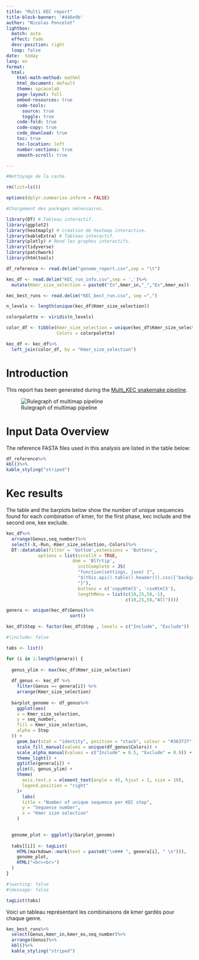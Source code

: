 ```yaml
---
title: "Multi KEC report"
title-block-banner: '#446e9b'
author: "Nicolas Poncelet"
lightbox:
  match: auto
  effect: fade
  desc-position: right
  loop: false
date:  today
lang: en
format: 
  html:
    html-math-method: mathml
    html_document: default
    theme: spcacelab
    page-layout: full
    embed-resources: true
    code-tools:
      source: true
      toggle: true
    code-fold: true
    code-copy: true
    code_download: true
    toc: true
    toc-location: left
    number-sections: true
    smooth-scroll: true

---
```






```r

#Nettoyage de la cache.

rm(list=ls()) 

options(dplyr.summarise.inform = FALSE)

```


```r

#Chargement des packages nécessaires.

library(DT) # Tableau interactif.
library(ggplot2)
library(heatmaply) # création de heatmap interactive.
library(kableExtra) # Tableau interactif.
library(plotly) # Rend les graphes interactifs.
library(tidyverse)
library(patchwork)
library(htmltools)
```


```r

df_reference <- read.delim("genome_report.csv",sep = "\t")

kec_df <- read.delim("KEC_run_info.csv",sep = ',')%>%
  mutate(Kmer_size_selection = paste0("In",kmer_in,"_","Ex",kmer_ex))

kec_best_runs <- read.delim("KEC_best_run.csv", sep =",")
```

```r
n_levels <- length(unique(kec_df$Kmer_size_selection))

colorpalette <- viridis(n_levels)

color_df <- tibble(Kmer_size_selection = unique(kec_df$Kmer_size_selection),
                   Colors = colorpalette)

kec_df <- kec_df%>%
  left_join(color_df, by = "Kmer_size_selection")
```

# Introduction

This report has been generated during the [Multi_KEC snakemake pipeline](https://github.com/NicolasPoncelet/Multi_KEC). 

![Rulegraph of multimap pipeline](../../../Multi_KEC/assets/rulegraph.png)


# Input Data Overview

The reference FASTA files used in this analysis are listed in the table below:

```r
df_reference%>%
kbl()%>%
kable_styling("striped")
```


# Kec results

The table and the barplots below show the number of unique sequences found for each combination of kmer, for the first phase, kec include and the second one, kex exclude.

```r

kec_df%>%
  arrange(Genus,seq_number)%>%
  select(-X,-Run,-Kmer_size_selection,-Colors)%>%
  DT::datatable(filter = 'bottom',extensions = 'Buttons',
            options = list(scrollX = TRUE,
                         dom = 'Blfrtip',
                           initComplete = JS(
                           "function(settings, json) {",
                           "$(this.api().table().header()).css({'background-color': '#446e9b','color': '#fff'});",
                           "}"),
                           buttons = c('copyHtml5', 'csvHtml5'),
                           lengthMenu = list(c(10,25,50,-1),
                                             c(10,25,50,"All"))))

```


```r

genera <- unique(kec_df$Genus)%>%
                        sort()

kec_df$Step <- factor(kec_df$Step , levels = c("Include", "Exclude"))
```


```r
#|include: false

tabs <- list()

for (i in 1:length(genera)) {
  
  genus_ylim <- max(kec_df$Kmer_size_selection) 
  
  df_genus <- kec_df %>%
    filter(Genus == genera[i]) %>%
    arrange(Kmer_size_selection)
  
  barplot_genome <- df_genus%>%
    ggplot(aes(
    x = Kmer_size_selection,
    y = seq_number,
    fill = Kmer_size_selection,
    alpha = Step
  )) +
    geom_bar(stat = "identity", position = "stack", colour = "#363737") +
    scale_fill_manual(values = unique(df_genus$Colors)) + 
    scale_alpha_manual(values = c("Include" = 0.5, "Exclude" = 0.9)) + 
    theme_light() +
    ggtitle(genera[i]) +
    ylim(0, genus_ylim) +
    theme(
      axis.text.x = element_text(angle = 45, hjust = 1, size = 10),  
      legend.position = "right"
    )+
      labs(
      title = "Number of unique sequence per KEC step", 
      y = "Sequence number", 
      x = "Kmer size selection"
    ) 
  

  genome_plot <- ggplotly(barplot_genome) 
  
  tabs[[i]] <- tagList(
    HTML(markdown::mark(text = paste0("\n### ", genera[i], " \n"))),
    genome_plot,
    HTML("<br><br>")  
  )
}

```


```r
#|warning: false 
#|message: false

tagList(tabs)

```


Voici un tableau représentant les combinaisons de kmer gardés pour chaque genre.

```r
kec_best_runs%>%
  select(Genus,kmer_in,kmer_ex,seq_number)%>%
  arrange(Genus)%>%
  kbl()%>%
  kable_styling("striped")
```